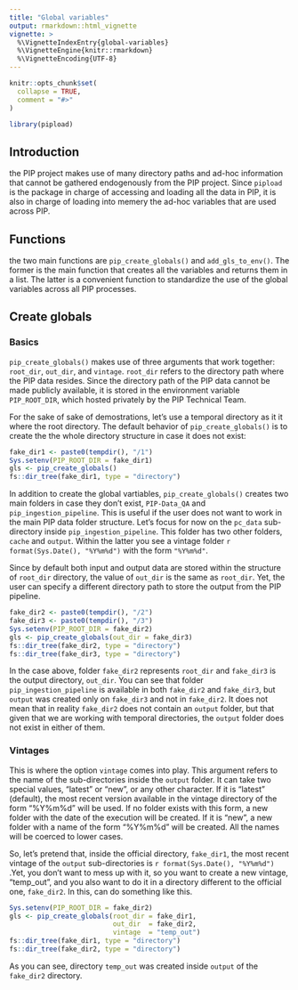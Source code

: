 ```yaml
---
title: "Global variables"
output: rmarkdown::html_vignette
vignette: >
  %\VignetteIndexEntry{global-variables}
  %\VignetteEngine{knitr::rmarkdown}
  %\VignetteEncoding{UTF-8}
---
```


```r
knitr::opts_chunk$set(
  collapse = TRUE,
  comment = "#>"
)
```

```r
library(pipload)
```

## Introduction

the PIP project makes use of many directory paths and ad-hoc information that
cannot be gathered endogenously from the PIP project. Since `pipload` is the
package in charge of accessing and loading all the data in PIP, it is also in
charge of loading into memery the ad-hoc variables that are used across PIP.

## Functions

the two main functions are `pip_create_globals()` and `add_gls_to_env()`. The
former is the main function that creates all the variables and returns them in a
list. The latter is a convenient function to standardize the use of the global
variables across all PIP processes.

## Create globals

### Basics

`pip_create_globals()` makes use of three arguments that work together:
`root_dir`, `out_dir`, and `vintage`. `root_dir` refers to the directory path
where the PIP data resides. Since the directory path of the PIP data cannot be
made publicly available, it is stored in the environment variable
`PIP_ROOT_DIR`, which hosted privately by the PIP Technical Team.

For the sake of sake of demostrations, let's use a temporal directory as it it
where the root directory. The default behavior of `pip_create_globals()` is to
create the the whole directory structure in case it does not exist:

```r
fake_dir1 <- paste0(tempdir(), "/1")
Sys.setenv(PIP_ROOT_DIR = fake_dir1)
gls <- pip_create_globals()
fs::dir_tree(fake_dir1, type = "directory")
```

In addition to create the global vartiables, `pip_create_globals()` creates two
main folders in case they don't exist, `PIP-Data_QA` and
`pip_ingestion_pipeline`. This is useful if the user does not want to work in
the main PIP data folder structure. Let's focus for now on the `pc_data`
sub-directory inside `pip_ingestion_pipeline`. This folder has two other
folders, `cache` and `output`. Within the latter you see a vintage folder
`r format(Sys.Date(), "%Y%m%d")` with the form `"%Y%m%d"`.

Since by default both input and output data are stored within the structure of
`root_dir` directory, the value of `out_dir` is the same as `root_dir`. Yet, the
user can specify a different directory path to store the output from the PIP
pipeline.

```r
fake_dir2 <- paste0(tempdir(), "/2")
fake_dir3 <- paste0(tempdir(), "/3")
Sys.setenv(PIP_ROOT_DIR = fake_dir2)
gls <- pip_create_globals(out_dir = fake_dir3)
fs::dir_tree(fake_dir2, type = "directory")
fs::dir_tree(fake_dir3, type = "directory")
```

In the case above, folder `fake_dir2` represents `root_dir` and `fake_dir3` is
the output directory, `out_dir`. You can see that folder
`pip_ingestion_pipeline` is available in both `fake_dir2` and `fake_dir3`, but
`output` was created only on `fake_dir3` and not in `fake_dir2`. It does not
mean that in reality `fake_dir2` does not contain an `output` folder, but that
given that we are working with temporal directories, the `output` folder does
not exist in either of them.

### Vintages

This is where the option `vintage` comes into play. This argument refers to the
name of the sub-directories inside the `output` folder. It can take two special
values, "latest" or "new", or any other character. If it is "latest" (default),
the most recent version available in the vintage directory of the form "%Y%m%d"
will be used. If no folder exists with this form, a new folder with the date of
the execution will be created. If it is "new", a new folder with a name of the
form "%Y%m%d" will be created. All the names will be coerced to lower cases.

So, let's pretend that, inside the official directory, `fake_dir1`, the most
recent vintage of the `output` sub-directories is
`r format(Sys.Date(), "%Y%m%d")` .Yet, you don't want to mess up with it, so you
want to create a new vintage, "temp_out", and you also want to do it in a
directory different to the official one, `fake_dir2`. In this, can do something
like this.

```r
Sys.setenv(PIP_ROOT_DIR = fake_dir2)
gls <- pip_create_globals(root_dir = fake_dir1, 
                          out_dir  = fake_dir2, 
                          vintage  = "temp_out")
fs::dir_tree(fake_dir1, type = "directory")
fs::dir_tree(fake_dir2, type = "directory")
```

As you can see, directory `temp_out` was created inside `output` of the
`fake_dir2` directory.

